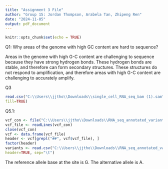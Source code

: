 ```yaml
---
title: "Assignment 3 File"
author: "Group 15: Jordan Thompson, Arabela Tan, Zhipeng Ren"
date: "2024-11-05"
output: pdf_document
---
```


```r
knitr::opts_chunk$set(echo = TRUE)
```

Q1: Why areas of the genome with high GC content are hard to sequence?

Areas in the genome with high G-C content are challenging to sequence because they have strong hydrogen bonds. These hydrogen bonds are stable, and therefore can form secondary structures. These structures do not respond to amplification, and therefore areas with high G-C content are challenging to accurately amplify. 


Q3
```r
read.csv("C:\\Users\\jjtho\\Downloads\\single_cell_RNA_seq_bam (1).sam", nrows=73, sep="\t", header=FALSE,
fill=TRUE)
```


Q5.1: 
```r
vcf_con <- file("C:\\Users\\jjtho\\Downloads\\RNA_seq_annotated_variants (1).vcf", open="r")
vcf_file <- readLines(vcf_con)
close(vcf_con)
vcf <- data.frame(vcf_file)
header <- vcf[grepl("##", vcf$vcf_file), ]
factor(header)
variants <- read.csv("C:\\Users\\jjtho\\Downloads\\RNA_seq_annotated_variants (1).vcf", skip=length(header),
header=TRUE, sep="\t")
```
The reference allele base at the site is G. 
The alternative allele is A.
